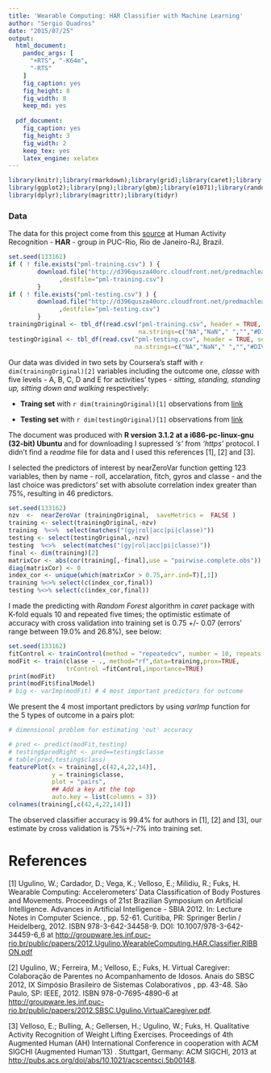 ```yaml
---
title: 'Wearable Computing: HAR Classifier with Machine Learning'
author: "Sergio Quadros"
date: "2015/07/25"
output:
  html_document:
    pandoc_args: [
      "+RTS", "-K64m",
      "-RTS"
    ]
    fig_caption: yes
    fig_height: 8
    fig_width: 8
    keep_md: yes
    
  pdf_document:
    fig_caption: yes
    fig_height: 3
    fig_width: 2
    keep_tex: yes
    latex_engine: xelatex
---
```



```r
library(knitr);library(rmarkdown);library(grid);library(caret);library(xtable)
library(ggplot2);library(png);library(gbm);library(e1071);library(randomForest)
library(dplyr);library(magrittr);library(tidyr)
```

### Data 

The data for this project come from this [source](http://groupware.les.inf.puc-rio.br/har) at Human Activity Recognition - **HAR** - group in PUC-Rio, Rio de Janeiro-RJ, Brazil.

```r
set.seed(133162)
if ( ! file.exists("pml-training.csv") ) {
        download.file("http://d396qusza40orc.cloudfront.net/predmachlearn/pml-training.csv"
              ,destfile="pml-training.csv")
        }
if ( ! file.exists("pml-testing.csv") ) {
        download.file("http://d396qusza40orc.cloudfront.net/predmachlearn/pml-training.csv"
              ,destfile="pml-testing.csv")
        }
trainingOriginal <- tbl_df(read.csv("pml-training.csv", header = TRUE, sep = ",",
                                    na.strings=c("NA","NaN"," ","","#DIV/0!")))
testingOriginal <- tbl_df(read.csv("pml-testing.csv", header = TRUE, sep = ",",
                                   na.strings=c("NA","NaN"," ","","#DIV/0!")))
```

Our data was divided in two sets by Coursera's staff with `r dim(trainingOriginal)[2]` variables including the outcome one, _classe_ with five levels - A, B, C, D and E for activities' types - _sitting, standing, standing up, sitting down and walking_ respectively:

*    **Traing set** with `r dim(trainingOriginal)[1]` observations from [link](https://d396qusza40orc.cloudfront.net/predmachlearn/pml-training.csv) 

*    **Testing set** with `r dim(testingOriginal)[1]` observations from [link](https://d396qusza40orc.cloudfront.net/predmachlearn/pml-testing.csv)

The document was produced with **R version 3.1.2 at a i686-pc-linux-gnu (32-bit) Ubuntu** and for downloading I supressed _'s'_ from _'https'_ protocol. I didn't find a _readme_ file for data and I used this references [1], [2] and [3].  

I selected the predictors of interest by nearZeroVar function getting 123 variables, then by name - roll, accelaration, fitch, gyros and classe - and the last choice was predictors' set with absolute correlation index greater than 75%, resulting in 46 predictors.

```r
set.seed(133162)
nzv  <-  nearZeroVar (trainingOriginal,  saveMetrics =  FALSE )
training <- select(trainingOriginal,-nzv)
training  %<>%  select(matches("(gy|rol|acc|pi|classe)"))
testing <- select(testingOriginal,-nzv)
testing  %<>%  select(matches("(gy|rol|acc|pi|classe)"))
final <- dim(training)[2]
matrixCor <- abs(cor(training[,-final],use = "pairwise.complete.obs"))
diag(matrixCor) <- 0
index_cor <- unique(which(matrixCor > 0.75,arr.ind=T)[,1])
training %<>% select(c(index_cor,final))
testing %<>% select(c(index_cor,final))
```

I made the predicting with _Random Forest_ algorithm in _caret_ package with K-fold equals 10 and repeated five times; the optimistic estimate of accuracy with cross validation into training set is 0.75 +/- 0.07 (errors' range between 19.0% and 26.8%), see below:

```r
set.seed(133162)
fitControl <- trainControl(method = "repeatedcv", number = 10, repeats = 5)
modFit <- train(classe ~ ., method="rf",data=training,prox=TRUE,
                trControl =fitControl,importance=TRUE)
print(modFit)
print(modFit$finalModel)
# big <- varImp(modFit) # 4 most important predictors for outcome
```

We present the 4 most important predictors by using _varImp_ function for the 5 types of outcome in a pairs plot:

```r
# dimensional problem for estimating 'out' accuracy

# pred <- predict(modFit,testing)
# testing$predRight <- pred==testing$classe
# table(pred,testing$class)
featurePlot(x = training[,c(42,4,22,14)],
            y = training$classe,
            plot = "pairs",
            ## Add a key at the top
            auto.key = list(columns = 3))
colnames(training[,c(42,4,22,14)])
```

The observed classifier accuracy is 99.4% for authors in [1], [2] and [3], our estimate by cross validation is 75%+/-7% into training set.

# References  

  [1]  Ugulino, W.; Cardador, D.; Vega, K.; Velloso, E.; Milidiu, R.; Fuks, H. Wearable Computing: Accelerometers' Data Classification of Body Postures and Movements. Proceedings of 21st Brazilian Symposium on Artificial Intelligence. Advances in Artificial Intelligence - SBIA 2012. In: Lecture Notes in Computer Science. , pp. 52-61. Curitiba, PR: Springer Berlin / Heidelberg, 2012. ISBN 978-3-642-34458-9. DOI: 10.1007/978-3-642-34459-6_6 at [http://groupware.les.inf.puc-rio.br/public/papers/2012.Ugulino.WearableComputing.HAR.Classifier.RIBBON.pdf](http://groupware.les.inf.puc-rio.br/public/papers/2012.Ugulino.WearableComputing.HAR.Classifier.RIBBON.pdf)  
  
  [2]  Ugulino, W.; Ferreira, M.; Velloso, E.; Fuks, H. Virtual Caregiver: Colaboração de Parentes no Acompanhamento de Idosos. Anais do SBSC 2012, IX Simpósio Brasileiro de Sistemas Colaborativos , pp. 43-48. São Paulo, SP: IEEE, 2012. ISBN 978-0-7695-4890-6 at [http://groupware.les.inf.puc-rio.br/public/papers/2012.SBSC.Ugulino.VirtualCaregiver.pdf](http://groupware.les.inf.puc-rio.br/public/papers/2012.SBSC.Ugulino.VirtualCaregiver.pdf).  
  
  [3]  Velloso, E.; Bulling, A.; Gellersen, H.; Ugulino, W.; Fuks, H. Qualitative Activity Recognition of Weight Lifting Exercises. Proceedings of 4th Augmented Human (AH) International Conference in cooperation with ACM SIGCHI (Augmented Human'13) . Stuttgart, Germany: ACM SIGCHI, 2013 at [http://pubs.acs.org/doi/abs/10.1021/acscentsci.5b00148](http://pubs.acs.org/doi/abs/10.1021/acscentsci.5b00148).  